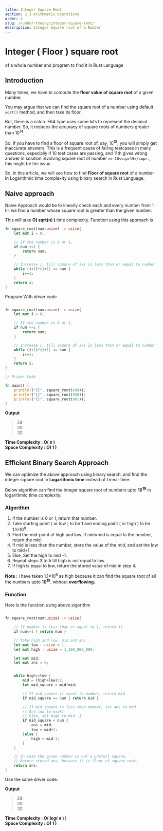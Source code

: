 ```yaml
---
title: Integer Square Root
section: 2.1 Arithmetic Operations
order: 4
slug: /number-theory/integer-square-root/
description: Integer Square root of a Number
---
```


# Integer ( Floor ) square root
of a whole number and program to find it in Rust Language

## Introduction

Many times, we have to compute the **floor value of square root** of a given number.

You may argue that we can find the square root of a number using default `sqrt()` method, and then take its floor.

But, there is a catch. F64 type uses some bits to represent the decimal number. So, it reduces the accuracy of square roots of numbers greater than 10<sup>14</sup>.

So, if you have to find a floor of square root of. say, 10<sup>18</sup>, you will simply get inaccurate answers.
This is a frequent cause of failing testcases in many questions, especially if 10 test cases are passing, and 11th gives wrong answer in solution involving square root of number `>= 10<sup>15</sup>.`, this might be the issue.

So, in this article, we will see how to find **Floor of square root** of a number in Logarithmic time complexity using binary search in Rust Language.

## Naive approach

Naive Approach would be to linearly check each and every number from 1 till we find a number whose square root is greater than the given number.

This will take **O( sqrt(n) )** time complexity. Function using this approach is

```rust
fn square_root(num:usize) -> usize{
    let mut i = 0;

    // If the number is 0 or 1,
    if num <=1 {
        return num;
    }

    // Increase i, till square of i+1 is less than or equal to number
    while (i+1)*(i+1) <= num {
        i+=1;
    }
    return i;
}
```

Program With driver code

```rust

fn square_root(num:usize) -> usize{
    let mut i = 0;

    // If the number is 0 or 1,
    if num <=1 {
        return num;
    }

    // Increase i, till square of i+1 is less than or equal to number
    while (i+1)*(i+1) <= num {
        i+=1;
    }
    return i;
}

// Driver Code

fn main() {
    println!("{}", square_root(899));
    println!("{}", square_root(900));
    println!("{}", square_root(901));
}
```

**Output**

> 29 <br/>
30 <br/>
30

**Time Complexity : O( n )** <br/>
**Space Complexity : O( 1 )**


## Efficient Binary Search Approach

We can optimize the above approach using binary search, and find the integer square root in  **Logarithmic time** instead of Linear time.

Below algorithm can find the integer square root of numbers upto **10<sup>18</sup>** in logarithmic time complexity.

### Algorithm

1. If the number is 0 or 1, return that number.
2. Take starting point ( or low ) to be 1 and ending point ( or high ) to be 1.1×10<sup>9</sup> .
3. Find the mid-point of high and low. If mid×mid is equal to the number, return the mid.
4. If mid is less than the number, store the value of the mid, and set the low to mid+1.
5. Else, Set the high to mid -1.
6. Repeat steps 3 to 5 till high is not equal to low.
7. If high is equal to low, return the stored value of mid in step 4.

**Note :** I have taken 1.1×10<sup>9</sup> as high because it can find the square root of all the numbers upto  **10<sup>18</sup>**, without **overflowing.**

### Function

Here is the function using above algorithm

```rust

fn square_root(num:usize) -> usize{

    // If number is less than or equal to 1, return it
    if num<=1 { return num }

    // Take high and low, mid and ans .
    let mut low : usize = 1;
    let mut high : usize = 1_100_000_000;

    let mut mid;
    let mut ans = 0;


    while high>=low {
        mid = (high+low)/2;
        let mid_square = mid*mid;

        // If mid_square if equal to number, return mid
        if mid_square == num { return mid }

        // If mid_square is less than number, set ans to mid
        // And low to mid+1
        // Else, set high to mid -1
        if mid_square < num {
            ans = mid;
            low = mid+1;
        }else {
            high = mid-1;
        }
    }

    // In case the given number is not a prefect square,
    // Return stored ans, because it is floor of square root.
    return ans;
}
```

Use the same driver code.

**Output**

> 29 <br/>
30 <br/>
30

**Time Complexity : O( log( n ) )** <br/>
**Space Complexity : O( 1 )**

